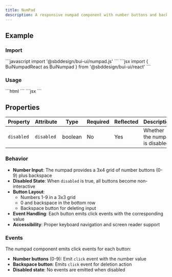 ```yaml
---
title: NumPad
description: A responsive numpad component with number buttons and backspace functionality. Events bubble up naturally from individual buttons - listen for "numpad-click" events on the numpad or individual buttons.
---
```



## Example

<div class="bui-component-group" data-theme="conduit" data-mode="dark">
    <bui-numpad></bui-numpad>
</div>

### Import

<Tabs>
    <TabItem label="JavaScript">
    ```javascript
    import '@sbddesign/bui-ui/numpad.js'
    ```
    </TabItem>
     <TabItem label="React">
    ```jsx
    import { BuiNumpadReact as BuiNumpad } from '@sbddesign/bui-ui/react'
    ```
    </TabItem>
</Tabs>

### Usage

<Tabs>
    <TabItem label="JavaScript">
    ```html
    <bui-numpad></bui-numpad>
    ```
    </TabItem>
     <TabItem label="React">
    ```jsx
    <BuiNumpad></BuiNumpad>
    ```
    </TabItem>
</Tabs>

## Properties

| Property | Attribute | Type | Required | Reflected | Description |
|----------|-----------|------|----------|-----------|-------------|
| `disabled` | `disabled` | boolean | No | Yes | Whether the numpad is disabled |

### Behavior

- **Number Input**: The numpad provides a 3x4 grid of number buttons (0-9) plus backspace
- **Disabled State**: When `disabled` is true, all buttons become non-interactive
- **Button Layout**: 
  - Numbers 1-9 in a 3x3 grid
  - 0 and backspace in the bottom row
  - Backspace button for deleting input
- **Event Handling**: Each button emits click events with the corresponding value
- **Accessibility**: Proper keyboard navigation and screen reader support

### Events

The numpad component emits click events for each button:
- **Number buttons** (0-9): Emit `click` event with the number value
- **Backspace button**: Emits `click` event for deletion action
- **Disabled state**: No events are emitted when disabled
